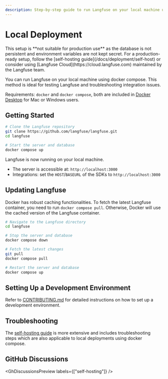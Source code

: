 ```yaml
---
description: Step-by-step guide to run Langfuse on your local machine using docker compose.
---
```



# Local Deployment

<Callout type="warning">
  This setup is **not suitable for production use** as the database is not
  persistent and environment variables are not kept secret. For a
  production-ready setup, follow the [self-hosting
  guide](/docs/deployment/self-host) or consider using [Langfuse
  Cloud](https://cloud.langfuse.com) maintained by the Langfuse team.
</Callout>

You can run Langfuse on your local machine using docker compose. This method is ideal for testing Langfuse and troubleshooting integration issues.

Requirements: `docker` and `docker compose`, both are included in [Docker Desktop](https://docs.docker.com/get-docker/)
for Mac or Windows users.

## Getting Started

```bash
# Clone the Langfuse repository
git clone https://github.com/langfuse/langfuse.git
cd langfuse

# Start the server and database
docker compose up
```

<Callout type="info">

Langfuse is now running on your local machine.

- The server is accessible at: `http://localhost:3000`
- Integrations: set the `HOST`/`BASEURL` of the SDKs to `http://localhost:3000`

</Callout>

## Updating Langfuse

Docker has robust caching functionalities. To fetch the latest Langfuse container, you need to run `docker compose pull`. Otherwise, Docker will use the cached version of the Langfuse container.

```bash
# Navigate to the Langfuse directory
cd langfuse

# Stop the server and database
docker compose down

# Fetch the latest changes
git pull
docker compose pull

# Restart the server and database
docker compose up
```

## Setting Up a Development Environment

Refer to [CONTRIBUTING.md](https://github.com/langfuse/langfuse/blob/main/CONTRIBUTING.md) for detailed instructions on how to set up a development environment.

## Troubleshooting

The [self-hosting guide](/docs/deployment/self-host) is more extensive and includes troubleshooting steps which are also applicable to local deployments using docker compose.

## GitHub Discussions


<GhDiscussionsPreview labels={["self-hosting"]} />
